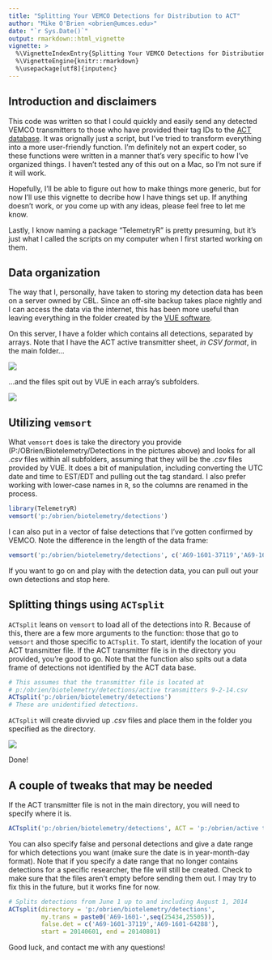 ```yaml
---
title: "Splitting Your VEMCO Detections for Distribution to ACT"
author: "Mike O'Brien <obrien@umces.edu>"
date: "`r Sys.Date()`"
output: rmarkdown::html_vignette
vignette: >
  %\VignetteIndexEntry{Splitting Your VEMCO Detections for Distribution to ACT}
  %\VignetteEngine{knitr::rmarkdown}
  %\usepackage[utf8]{inputenc}
---
```



## Introduction and disclaimers

This code was written so that I could quickly and easily send any detected VEMCO transmitters to those who have provided their tag IDs to the [ACT database](http://www.theactnetwork.com). It was orignally just a script, but I've tried to transform everything into a more user-friendly function. I'm definitely not an expert coder, so these functions were written in a manner that's very specific to how I've organized things. I haven't tested any of this out on a Mac, so I'm not sure if it will work. 

Hopefully, I'll be able to figure out how to make things more generic, but for now I'll use this vignette to decribe how I have things set up. If anything doesn't work, or you come up with any ideas, please feel free to let me know.

Lastly, I know naming a package "TelemetryR" is pretty presuming, but it's just what I called the scripts on my computer when I first started working on them.


## Data organization

The way that I, personally, have taken to storing my detection data has been on a server owned by CBL. Since an off-site backup takes place nightly and I can access the data via the internet, this has been more useful than leaving everything in the folder created by the [VUE software](http://vemco.com/products/vue-software/).

On this server, I have a folder which contains all detections, separated by arrays. Note that I have the ACT active transmitter sheet, *in CSV format*, in the main folder...

![](folders.png)

...and the files spit out by VUE in each array's subfolders.

![](vuefiles.png)


## Utilizing `vemsort`

What `vemsort` does is take the directory you provide (P:/OBrien/Biotelemetry/Detections in the pictures above) and looks for all *.csv* files within all subfolders, assuming that they will be the *.csv* files provided by VUE. It does a bit of manipulation, including converting the UTC date and time to EST/EDT and pulling out the tag standard. I also prefer working with lower-case names in `R`, so the columns are renamed in the process.

```r
library(TelemetryR)
vemsort('p:/obrien/biotelemetry/detections')
```

I can also put in a vector of false detections that I've gotten confirmed by VEMCO. Note the difference in the length of the data frame:

```r
vemsort('p:/obrien/biotelemetry/detections', c('A69-1601-37119','A69-1601-64288'))
```

If you want to go on and play with the detection data, you can pull out your own detections and stop here.


## Splitting things using `ACTsplit`

`ACTsplit` leans on `vemsort` to load all of the detections into R. Because of this, there are a few more arguments to the function: those that go to `vemsort` and those specific to `ACTsplit`. To start, identify the location of your ACT transmitter file. If the ACT transmitter file is in the directory you provided, you're good to go. Note that the function also spits out a data frame of detections not identified by the ACT data base.

```r
# This assumes that the transmitter file is located at
# p:/obrien/biotelemetry/detections/active transmitters 9-2-14.csv
ACTsplit('p:/obrien/biotelemetry/detections')
# These are unidentified detections.
```

`ACTsplit` will create divvied up *.csv* files and place them in the folder you specified as the directory.

![](final.png)

Done!

## A couple of tweaks that may be needed

If the ACT transmitter file is not in the main directory, you will need to specify where it is.

```r
ACTsplit('p:/obrien/biotelemetry/detections', ACT = 'p:/obrien/active transmitters 9-2-14.csv')
```

You can also specify false and personal detections and give a date range for which detections you want (make sure the date is in year-month-day format). Note that if you specify a date range that no longer contains detections for a specific researcher, the file will still be created. Check to make sure that the files aren't empty before sending them out. I may try to fix this in the future, but it works fine for now.

```r
# Splits detections from June 1 up to and including August 1, 2014
ACTsplit(directory = 'p:/obrien/biotelemetry/detections',
         my.trans = paste0('A69-1601-',seq(25434,25505)),
         false.det = c('A69-1601-37119','A69-1601-64288'),
         start = 20140601, end = 20140801)
```

Good luck, and contact me with any questions!